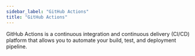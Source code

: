```yaml
---
sidebar_label: "GitHub Actions"
title: "GitHub Actions"
---
```


GitHub Actions is a continuous integration and continuous delivery (CI/CD) platform that allows you to automate your build, test, and deployment pipeline.
